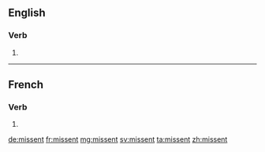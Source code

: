 ==English==

===Verb===
{{head|en|verb form}}

# {{en-past of|missend}}

----

==French==

===Verb===
{{fr-verb-form}}

# {{conjugation of|mettre||3|p|imperf|sub|lang=fr}}

[[de:missent]]
[[fr:missent]]
[[mg:missent]]
[[sv:missent]]
[[ta:missent]]
[[zh:missent]]